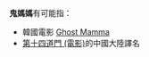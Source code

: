 '''鬼媽媽'''有可能指：
* 韓國電影 [[鬼媽媽_(韓國電影)|Ghost Mamma]]
* [[第十四道門_(電影)|第十四道門 (電影)]]的中國大陸譯名

{{disambig|Cat=三字作品消歧义}}
